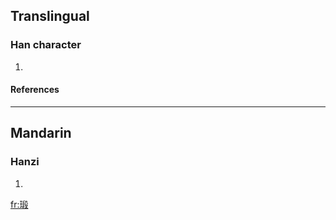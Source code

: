 ==Translingual==
===Han character===
{{Han char|rn=96|rad=玉|as=09|sn=13|four=|canj=一土竹十水 (MGHJE)}}
# {{defn|Han|sort=玉09}}
====References====
{{Han ref|kx=0737.190|dkj=21121|dj=1148.190|hdz=21127.020|uh=7456|ud=29782}}

----
==Mandarin==
===Hanzi===
{{cmn-hanzi|pin=[[duàn]] ([[duan4]])|wg=tuan<sup>4</sup>}}
# {{defn|Mandarin}}

[[fr:瑖]]